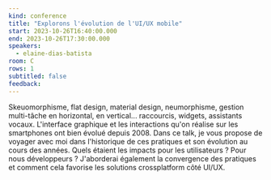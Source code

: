 ```yaml
---
kind: conference
title: "Explorons l'évolution de l'UI/UX mobile"
start: 2023-10-26T16:40:00.000
end: 2023-10-26T17:30:00.000
speakers:
  - elaine-dias-batista
room: C
rows: 1
subtitled: false
feedback:
---
```


Skeuomorphisme, flat design, material design, neumorphisme, gestion multi-tâche en horizontal, en vertical... raccourcis, widgets, assistants vocaux. L'interface graphique et les interactions qu'on réalise sur les smartphones ont bien évolué depuis 2008. Dans ce talk, je vous propose de voyager avec moi dans l'historique de ces pratiques et son évolution au cours des années. Quels étaient les impacts pour les utilisateurs ? Pour nous développeurs ? J'aborderai également la convergence des pratiques et comment cela favorise les solutions crossplatform côté UI/UX.
